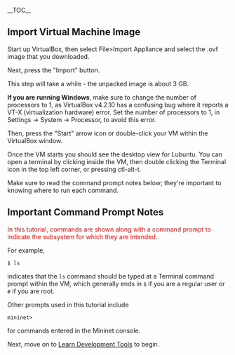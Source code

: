 __TOC__


== Import Virtual Machine Image ==

Start up VirtualBox, then select File>Import Appliance and select the .ovf image that  you downloaded.

Next, press the "Import" button.  

This step will take a while - the unpacked image is about 3 GB.

'''If you are running Windows''', make sure to change the number of processors to 1, as VirtualBox v4.2.10 has a confusing bug where it reports a VT-X (virtualization hardware) error. Set the number of processors to 1, in Settings -> System -> Processor, to avoid this error.

Then, press the "Start" arrow icon or double-click your VM within the VirtualBox window. 

Once the VM starts you should see the desktop view for Lubuntu.  You can open a terminal by clicking inside the VM, then double clicking the Terminal icon in the top left corner, or pressing ctl-alt-t.

Make sure to read the command prompt notes below; they're important to knowing where to run each command.

== Important Command Prompt Notes ==
<font color=red>In this tutorial, commands are shown along with a command prompt to indicate the subsystem for which they are intended</font>. 

For example, 

 $ ls

indicates that the <code>ls</code> command should be typed at a Terminal command prompt within the VM, which generally ends in <code>$</code> if you are a regular user or <code>#</code> if you are root.

Other prompts used in this tutorial include 

 mininet>

for commands entered in the Mininet console.

Next, move on to [[Learn Development Tools]] to begin.
